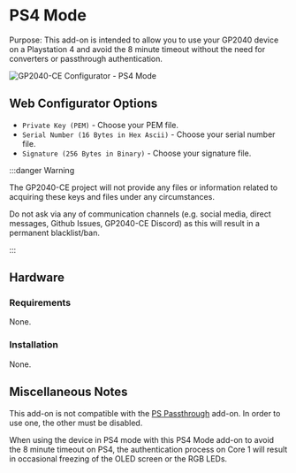# PS4 Mode

Purpose: This add-on is intended to allow you to use your GP2040 device on a Playstation 4 and avoid the 8 minute timeout without the need for converters or passthrough authentication.

![GP2040-CE Configurator - PS4 Mode](../assets/images/gpc-add-ons-ps4-mode.png)

## Web Configurator Options

- `Private Key (PEM)` - Choose your PEM file.
- `Serial Number (16 Bytes in Hex Ascii)` - Choose your serial number file.
- `Signature (256 Bytes in Binary)` - Choose your signature file.

:::danger Warning

The GP2040-CE project will not provide any files or information related to acquiring these keys and files under any circumstances.

Do not ask via any of communication channels (e.g. social media, direct messages, Github Issues, GP2040-CE Discord) as this will result in a permanent blacklist/ban.

:::

## Hardware

### Requirements

None.

### Installation

None.

## Miscellaneous Notes

This add-on is not compatible with the [PS Passthrough](./ps-passthrough.mdx) add-on. In order to use one, the other must be disabled.

When using the device in PS4 mode with this PS4 Mode add-on to avoid the 8 minute timeout on PS4, the authentication process on Core 1 will result in occasional freezing of the OLED screen or the RGB LEDs.
